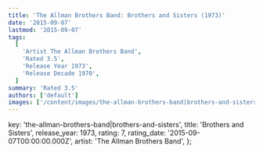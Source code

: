 ```yaml
---
title: 'The Allman Brothers Band: Brothers and Sisters (1973)'
date: '2015-09-07'
lastmod: '2015-09-07'
tags:
  [
    'Artist The Allman Brothers Band',
    'Rated 3.5',
    'Release Year 1973',
    'Release Decade 1970',
  ]
summary: 'Rated 3.5'
authors: ['default']
images: ['/content/images/the-allman-brothers-band|brothers-and-sisters.jpg']
---
```


  key: 'the-allman-brothers-band|brothers-and-sisters',
  title: 'Brothers and Sisters',
  release_year: 1973,
  rating: 7,
  rating_date: '2015-09-07T00:00:00.000Z',
  artist: 'The Allman Brothers Band',
};

<MusicRating data={data} />
